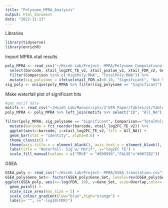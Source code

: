 ---
title: "Polysome_MPRA_Analysis"
output: html_document
date: "2022-11-13"
---

Libraries
```{r}
library(tidyverse)
library(enrichR)
```

Import MPRA xtail results
```{r}
poly_MPRA <- read_csv("~/Hsieh Lab/Project- MPRA/Polysome Computational Analysis/All_Polysome_MPRA_results.csv") %>%
  select(barcode, xtail_log2FC_TE_v2, xtail_pvalue_v2, xtail_FDR_v2, Gene.refGene, Comparison) %>%
  filter(Comparison %in% c("HighPoly:RNA", "TotalPoly:RNA")) %>%
  mutate(sig_polysome = ifelse(xtail_FDR_v2<0.10, "Significant", "Not Significant"))
sig_poly <- unique(poly_MPRA %>% filter(sig_polysome == "Significant") %>% pull(barcode))
```

Make waterfall plot of significant hits
```{r}
#get motif data
motifs <- read_csv("~/Hsieh Lab/Manuscripts/3'UTR Paper/Tables/v1/TableS4_Determinants_mutation_function.csv")[,-1]
poly_MPRA <- poly_MPRA %>% left_join(motifs %>% select("ID", "All_NA"), by=c("barcode"="ID"))

filter(poly_MPRA, sig_polysome == "Significant", Comparison=="TotalPoly:RNA") %>%
  mutate(barcode = fct_reorder(barcode, xtail_log2FC_TE_v2)) %>%
  ggplot(aes(x=barcode, y=xtail_log2FC_TE_v2, fill = All_NA)) +
  geom_bar(stat = "identity", alpha=0.6) +
  theme_classic() +
  theme(axis.title.x = element_blank(), axis.text.x = element_blank(), axis.ticks.x = element_blank()) +
  labs(title = "Waterfall- Sig w/ Motif", y="log2FC TE") +  
  scale_fill_manual(values = c("TRUE" = "#999999","FALSE"="#0072B2"))
```

GSEA
```{r}
GSEA_poly <- read_csv("~/Hsieh Lab/Project- MPRA/GSEA_translation.csv") #from MSigDB
GSEA_poly$Gene_Set<- factor(GSEA_poly$Gene_Set, levels=rev(GSEA_poly$Gene_Set))
ggplot(GSEA_poly, aes(x=-log(FDR, 10), y=Gene_Set, size=Overlap,color=-log(FDR, 10))) + 
  geom_point() +
  scale_size_area(max_size = 5) +
  scale_colour_gradient(low="blue",high="orange") + 
  labs(y= "", x="-log10(FDR)")
```

